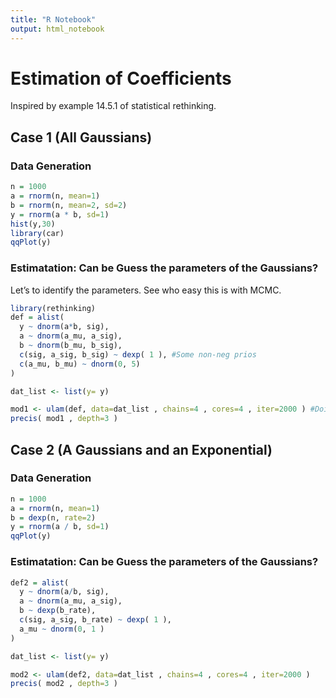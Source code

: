 ```yaml
---
title: "R Notebook"
output: html_notebook
---
```


# Estimation of Coefficients
Inspired by example 14.5.1 of statistical rethinking.

## Case 1 (All Gaussians)

### Data Generation
```r
n = 1000
a = rnorm(n, mean=1)
b = rnorm(n, mean=2, sd=2)
y = rnorm(a * b, sd=1)
hist(y,30)
library(car)
qqPlot(y) 
```

### Estimatation: Can be Guess the parameters of the Gaussians?

Let's to identify the parameters. See who easy this is with MCMC.

```r
library(rethinking)
def = alist(
  y ~ dnorm(a*b, sig),
  a ~ dnorm(a_mu, a_sig),
  b ~ dnorm(b_mu, b_sig),
  c(sig, a_sig, b_sig) ~ dexp( 1 ), #Some non-neg prios
  c(a_mu, b_mu) ~ dnorm(0, 5)
)

dat_list <- list(y= y)

mod1 <- ulam(def, data=dat_list , chains=4 , cores=4 , iter=2000 ) #Doing MCMC
precis( mod1 , depth=3 )
```
## Case 2 (A Gaussians and an Exponential)

### Data Generation
```r
n = 1000
a = rnorm(n, mean=1)
b = dexp(n, rate=2)
y = rnorm(a / b, sd=1)
qqPlot(y) 
```
### Estimatation: Can be Guess the parameters of the Gaussians?


```r
def2 = alist(
  y ~ dnorm(a/b, sig),
  a ~ dnorm(a_mu, a_sig),
  b ~ dexp(b_rate),
  c(sig, a_sig, b_rate) ~ dexp( 1 ),
  a_mu ~ dnorm(0, 1 )
)

dat_list <- list(y= y)

mod2 <- ulam(def2, data=dat_list , chains=4 , cores=4 , iter=2000 )
precis( mod2 , depth=3 )
```